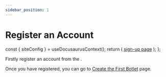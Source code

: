 ```yaml
---
sidebar_position: 1
---
```


# Register an Account

  const { siteConfig } = useDocusaurusContext();
  return (
      <a href={siteConfig.customFields.signupUrl} target='_blank'>sign-up page<IconExternalLink /></a>
  );
};

Firstly register an account from the <SignupLink />.

Once you have registered, you can go to [Create the First Botlet](create-a-new-botlet) page.
